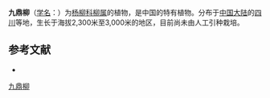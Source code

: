 {{Speciesbox
| name = 九鼎柳
| status = 
| status_system = 
| image =
| genus = Salix
| species = amphibola
| authority = Schneid.
}}

'''九鼎柳'''（[[学名|学名]]：{{lang|la|''Salix amphibola''}}）为[[杨柳科|杨柳科]][[柳属|柳属]]的植物，是中国的特有植物。分布于[[中国大陆|中国大陆]]的[[四川|四川]]等地，生长于海拔2,300米至3,000米的地区，目前尚未由人工引种栽培。

== 参考文献 ==
<div class="references-small">
* {{cite web| url =http://www.bioinfo.cn/db05/KmzwSpecies.php?action=view&id=20384| title =九鼎柳| work =《中国高等植物数据库全库》| publisher =中国科学院微生物研究所| author =昆明植物研究所| accessdate =2009-02-25| deadurl =yes| archiveurl =https://web.archive.org/web/20160305065323/http://www.bioinfo.cn/db05/KmzwSpecies.php?action=view&id=20384| archivedate =2016-03-05}}
</div>
{{Taxonbar|from=Q629262}}

[[Category:柳属|九鼎柳]]


{{植物小作品}}